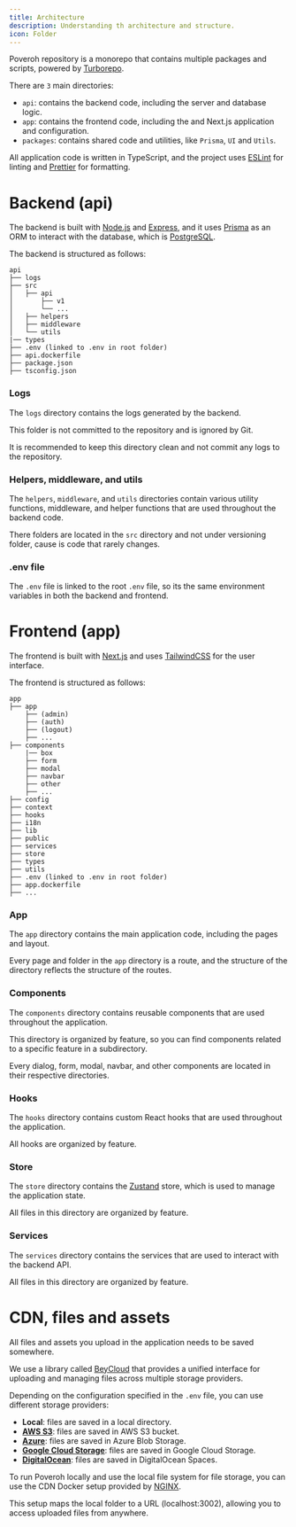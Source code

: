 ```yaml
---
title: Architecture
description: Understanding th architecture and structure.
icon: Folder
---
```


Poveroh repository is a monorepo that contains multiple packages and scripts, powered by [Turborepo](https://turbo.build/repo/docs).

There are `3` main directories:
- `api`: contains the backend code, including the server and database logic.
- `app`: contains the frontend code, including the and Next.js application and configuration.
- `packages`: contains shared code and utilities, like `Prisma`, `UI` and `Utils`.

All application code is written in TypeScript, and the project uses [ESLint](https://eslint.org/) for linting and [Prettier](https://prettier.io/) for formatting.

# Backend (api)

The backend is built with [Node.js](https://nodejs.org/en/) and [Express](https://expressjs.com/), and it uses [Prisma](https://www.prisma.io/) as an ORM to interact with the database, which is [PostgreSQL](https://www.postgresql.org/).

The backend is structured as follows:   

```
api
├── logs
├── src
│   ├── api
│       ├── v1 
│       └── ...
│   ├── helpers
│   ├── middleware
│   └── utils
|── types
├── .env (linked to .env in root folder)
├── api.dockerfile
├── package.json
├── tsconfig.json
```

### Logs

The `logs` directory contains the logs generated by the backend.

This folder is not committed to the repository and is ignored by Git.

It is recommended to keep this directory clean and not commit any logs to the repository.

### Helpers, middleware, and utils

The `helpers`, `middleware`, and `utils` directories contain various utility functions, middleware, and helper functions that are used throughout the backend code.

There folders are located in the `src` directory and not under versioning folder, cause is code that rarely changes.

### .env file

The `.env` file is linked to the root `.env` file, so its the same environment variables in both the backend and frontend.

# Frontend (app)

The frontend is built with [Next.js](https://nextjs.org/) and uses [TailwindCSS](https://tailwindcss.com/) for the user interface.

The frontend is structured as follows:

```
app
├── app
    ├── (admin)
    ├── (auth)
    ├── (logout)
    ├── ...
├── components
    |── box
    ├── form
    ├── modal
    ├── navbar
    ├── other
    ├── ...
├── config
├── context
├── hooks
├── i18n
├── lib
├── public
├── services
├── store
├── types
├── utils
├── .env (linked to .env in root folder)
├── app.dockerfile
├── ...
```

### App

The `app` directory contains the main application code, including the pages and layout.

Every page and folder in the `app` directory is a route, and the structure of the directory reflects the structure of the routes.

### Components

The `components` directory contains reusable components that are used throughout the application.

This directory is organized by feature, so you can find components related to a specific feature in a subdirectory.

Every dialog, form, modal, navbar, and other components are located in their respective directories.

### Hooks

The `hooks` directory contains custom React hooks that are used throughout the application.

All hooks are organized by feature.

### Store

The `store` directory contains the [Zustand](https://zustand.docs.pmnd.rs/getting-started/introduction) store, which is used to manage the application state.

All files in this directory are organized by feature.

### Services

The `services` directory contains the services that are used to interact with the backend API.

All files in this directory are organized by feature.

# CDN, files and assets

All files and assets you upload in the application needs to be saved somewhere. 

We use a library called [BeyCloud](https://github.com/DavideTarditi/beycloud-file-upload) that provides a unified interface for uploading and managing files across multiple storage providers.

Depending on the configuration specified in the `.env` file, you can use different storage providers:
- **Local**: files are saved in a local directory.
- **[AWS S3](https://aws.amazon.com/s3/)**: files are saved in AWS S3 bucket.
- **[Azure](https://azure.microsoft.com/en-us/products/storage/blobs)**: files are saved in Azure Blob Storage.
- **[Google Cloud Storage](https://cloud.google.com/storage)**: files are saved in Google Cloud Storage.
- **[DigitalOcean](https://www.digitalocean.com/products/spaces)**: files are saved in DigitalOcean Spaces.

To run Poveroh locally and use the local file system for file storage, you can use the CDN Docker setup provided by [NGINX](https://www.nginx.com/).

This setup maps the local folder to a URL (localhost:3002), allowing you to access uploaded files from anywhere.